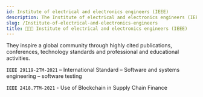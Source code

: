 ```yaml
---
id: Institute of electrical and electronics engineers (IEEE)
description: The Institute of electrical and electronics engineers (IEEE)
slug: /Institute-of-electrical-and-electronics-engineers
title: 👩🏿‍🔬 Institute of electrical and electronics engineers (IEEE)
---
```


They inspire a global community through highly cited publications, conferences, technology standards and professional and educational activities.

`IEEE 29119-2TM-2021` – International Standard – Software and systems engineering – software testing <br />

`IEEE 2418.7TM-2021` - Use of Blockchain in Supply Chain Finance


